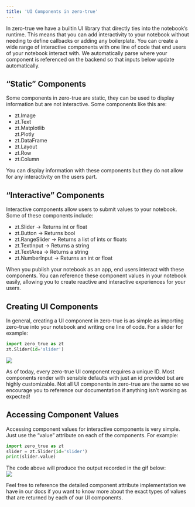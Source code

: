 ```yaml
---
title: 'UI Components in zero-true'
---
```


In zero-true we have a builtin UI library that directly ties into the notebook’s runtime. This means that you can add interactivity to your notebook without needing to define callbacks or adding any boilerplate. You can create a wide range of interactive components with one line of code that end users of your notebook interact with. We automatically parse where your component is referenced on the backend so that inputs below update automatically. 

## “Static” Components

Some components in zero-true are static, they can be used to display information but are not interactive. Some components like this are:

* zt.Image  
* zt.Text  
* zt.Matplotlib  
  zt.Plotly  
* zt.DataFrame  
* zt.Layout  
* zt.Row  
* zt.Column

You can display information with these components but they do not allow for any interactivity on the users part. 

## “Interactive” Components

Interactive components allow users to submit values to your notebook. Some of these components include:

* zt.Slider \-\> Returns int or float  
* zt.Button \-\> Returns bool  
* zt.RangeSlider \-\> Returns a list of ints or floats  
* zt.TextInput \-\> Returns a string   
* zt.TextArea \-\> Returns a string  
* zt.NumberInput \-\> Returns an int or float

When you publish your notebook as an app, end users interact with these components. You can reference these component values in your notebook easily, allowing you to create reactive and interactive experiences for your users. 

## Creating UI Components

In general, creating a UI component in zero-true is as simple as importing zero-true into your notebook and writing one line of code. For a slider for example: 

```py
import zero_true as zt
zt.Slider(id='slider')
```

![](/blogs/gifs/solo_slider.gif)

As of today, every zero-true UI component requires a unique ID. Most components render with sensible defaults with just an id provided but are highly customizable. Not all UI components in zero-true are the same so we encourage you to reference our documentation if anything isn’t working as expected\!

## Accessing Component Values

Accessing component values for interactive components is very simple. Just use the “value” attribute on each of the components. For example:

```py
import zero_true as zt
slider = zt.Slider(id='slider')
print(slider.value)
```

The code above will produce the output recorded in the gif below:  
![](/blogs/gifs/slider_value.gif)

Feel free to reference the detailed component attribute implementation we have in our docs if you want to know more about the exact types of values that are returned by each of our UI components.  
